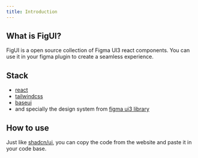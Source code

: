 ```yaml
---
title: Introduction
---
```


## What is FigUI?

FigUI is a open source collection of Figma UI3 react components. You can use it in your figma plugin to create a seamless experience.

## Stack

- [react](https://react.dev/)
- [tailwindcss](https://tailwindcss.com/)
- [baseui](https://base-ui.com/)
- and specially the design system from [figma ui3 library](https://www.figma.com/community/file/1486123838948777078)

## How to use

Just like [shadcn/ui](https://ui.shadcn.com/), you can copy the code from the website and paste it in your code base.
